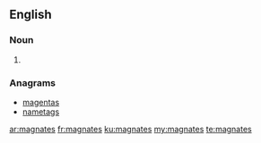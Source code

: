 ==English==

===Noun===
{{head|en|plural}}

# {{plural of|magnate|lang=en|nocat=1}}

===Anagrams===
* [[magentas#English|magentas]]
* [[nametags#English|nametags]]

[[ar:magnates]]
[[fr:magnates]]
[[ku:magnates]]
[[my:magnates]]
[[te:magnates]]